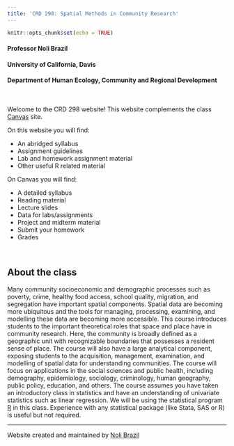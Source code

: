 ```yaml
---
title: 'CRD 298: Spatial Methods in Community Research'
---
```


<style>
p.comment {
background-color: #DBDBDB;
padding: 10px;
border: 1px solid black;
margin-left: 25px;
border-radius: 5px;
font-style: italic;
}

</style>

```r
knitr::opts_chunk$set(echo = TRUE)
```

<h4 style="font-style:normal">Professor Noli Brazil</h4>
<h4 style="font-style:normal">University of California, Davis</h4>
<h4 style="font-style:normal">Department of Human Ecology, Community and Regional Development</h4>

\

Welcome to the CRD 298 website!  This website complements the class [Canvas](https://login.canvas.ucdavis.edu/) site.  

On this website you will find:

* An abridged syllabus
* Assignment guidelines 
* Lab and homework assignment material
* Other useful R related material

On Canvas you will find:

* A detailed syllabus
* Reading material
* Lecture slides
* Data for labs/assignments
* Project and midterm material
* Submit your homework
* Grades

\


## About the class

Many community socioeconomic and demographic processes such as poverty, crime, healthy food access, school quality, migration, and segregation have important spatial components.  Spatial data are becoming more ubiquitous and the tools for managing, processing, examining, and modelling these data are becoming more accessible.  This course introduces students to the important theoretical roles that space and place have in community research.  Here, the community is broadly defined as a geographic unit with recognizable boundaries that possesses a resident sense of place.  The course will also have a large analytical component, exposing students to the acquisition, management, examination, and modelling of spatial data for understanding communities.  The course will focus on applications in the social sciences and public health, including demography, epidemiology, sociology, criminology, human geography, public policy, education, and others.  The course assumes you have taken an introductory class in statistics and have an understanding of univariate statistics such as linear regression.  We will be using the statistical program [R](https://www.r-project.org/) in this class. Experience with any statistical package (like Stata, SAS or R) is useful but not required.


***

Website created and maintained by [Noli Brazil](https://nbrazil.faculty.ucdavis.edu/)
